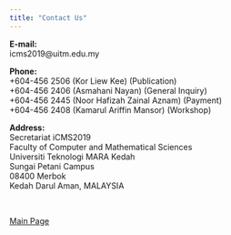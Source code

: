 ---
title: "Contact Us"
---

<link rel="stylesheet" href="styles.css" type="text/css">

**E-mail:**  
        icms2019@uitm.edu.my  
  
**Phone:**  
        +604-456 2506 (Kor Liew Kee) (Publication)  
        +604-456 2406 (Asmahani Nayan) (General Inquiry)  
        +604-456 2445 (Noor Hafizah Zainal Aznam) (Payment)  
        +604-456 2408 (Kamarul Ariffin Mansor) (Workshop)  
  
**Address:**  
        Secretariat iCMS2019  
        Faculty of Computer and Mathematical Sciences  
        Universiti Teknologi MARA Kedah  
        Sungai Petani Campus  
        08400 Merbok  
        Kedah Darul Aman, MALAYSIA 

<br/>

[Main Page](https://ariff118.github.io/icms2019_workshopR.github.io/)


